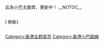此為小巴主題頁，更新中！
<!-- 這個主題使用這個語法建立： subst:box portal skeleton| topic=香港巴士路線|  -->
__NOTOC__
<div align="center">
{{browsebar}}
</div>

{{Portal:香港巴士路線/box-header|香港小巴路線|Portal:香港小巴路線/简介|}}
{{Portal:香港小巴路線/簡介}}
{{Portal:香港巴士路線/box-footer|}}

<div style="float:left; width:60%;"> <!-- This width add to the the margin below to equal 100%-->

{{Portal:香港巴士路線/box-header|特色條目|Portal:香港小巴路線/特色條目|}}
{{Portal:香港小巴路線/特色條目}}
{{Portal:香港巴士路線/box-footer|}}

{{Portal:香港巴士路線/box-header|特色圖片|Portal:香港小巴路線/特色圖片|}}
{{Portal:香港小巴路線/特色圖片}}
{{Portal:香港巴士路線/box-footer|}}


[{{fullurl:Portal:香港巴士路線|action=purge}} 刷新]

</div>

<div style="float:right; width:39%"> <!-- This margin should be right of the above -->

{{Portal:香港巴士路線/box-header|歡迎參與|Portal:香港小巴路線/推介條目|}}
{{Portal:香港小巴路線/歡迎參與}}
{{Portal:香港巴士路線/box-footer|}}

{{Portal:香港巴士路線/box-header|分类|Portal:香港小巴路線/分类|}}
{{Portal:香港小巴路線/分类}}
{{Portal:香港巴士路線/box-footer|}}

</div>

<div style="float:right; width:100%">
{{Portal:香港巴士路線/box-header|维基主题|template:portals|}}
{{portals}}
{{Portal:香港巴士路線/box-footer|}}

[[Category:香港主题首页|Category:香港主题首页]]
[[Category:香港小巴路線|Category:香港小巴路線]]